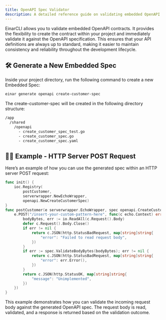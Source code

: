 ```yaml
---
title: OpenAPI Spec Validator
description: A detailed reference guide on validating embedded OpenAPI contracts in your Starlight docs site with EinarCLI.
---
```


EinarCLI allows you to validate embedded OpenAPI contracts. It provides the flexibility to create the contract within your project and immediately validate it against the OpenAPI specification. This ensures that your API definitions are always up to standard, making it easier to maintain consistency and reliability throughout the development lifecycle.

## 🛠️ Generate a New Embedded Spec

Inside your project directory, run the following command to create a new Embedded Spec:

```sh
einar generate openapi create-customer-spec
```

The create-customer-spec will be created in the following directory structure:

```sh
/app
  /shared
    /openapi
      - create_customer_spec_test.go
      - create_customer_spec.go
      - create_customer_spec.yaml
```

## 👨‍💻 Example - HTTP Server POST Request
Here’s an example of how you can use the generated spec within an HTTP server POST request:
```go
func init() {
	ioc.Registry(
		postCustomer,
		serverwrapper.NewEchoWrapper,
		openapi.NewCreateCustomerSpec)
}
func postCustomer(e serverwrapper.EchoWrapper, spec openapi.CreateCustomerSpec) {
	e.POST("/insert-your-custom-pattern-here", func(c echo.Context) error {
		bodyBytes, err := io.ReadAll(c.Request().Body)
		defer c.Request().Body.Close()
		if err != nil {
			return c.JSON(http.StatusBadRequest, map[string]string{
				"error": "Failed to read request body",
			})
		}
		if err := spec.ValidateBodyBytes(bodyBytes); err != nil {
			return c.JSON(http.StatusBadRequest, map[string]string{
				"error": err.Error(),
			})
		}
		return c.JSON(http.StatusOK, map[string]string{
			"message": "Unimplemented",
		})
	})
}
```
This example demonstrates how you can validate the incoming request body against the generated OpenAPI spec. The request body is read, validated, and a response is returned based on the validation outcome.
